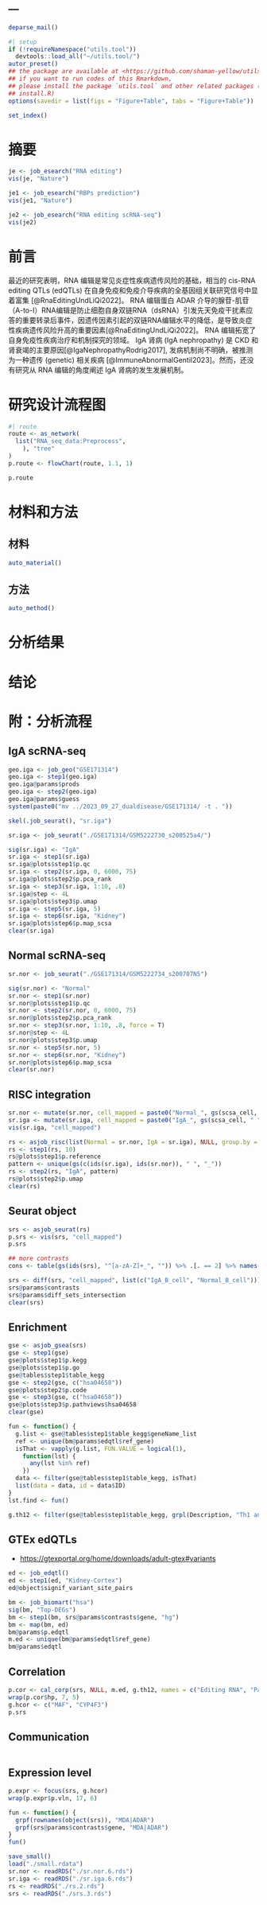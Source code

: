 ---
---

```r
deparse_mail()
```

```r
#| setup
if (!requireNamespace("utils.tool"))
  devtools::load_all("~/utils.tool/")
autor_preset()
## the package are available at <https://github.com/shaman-yellow/utils.tool>
## if you want to run codes of this Rmarkdown,
## please install the package `utils.tool` and other related packages (run
## install.R)
options(savedir = list(figs = "Figure+Table", tabs = "Figure+Table"))
```

```r
set_index()
```

# 摘要 {#abstract}

```r
je <- job_esearch("RNA editing")
vis(je, "Nature")

je1 <- job_esearch("RBPs prediction")
vis(je1, "Nature")

je2 <- job_esearch("RNA editing scRNA-seq")
vis(je2)
```

# 前言 {#introduction}

最近的研究表明，RNA 编辑是常见炎症性疾病遗传风险的基础，相当的 cis-RNA editing QTLs (edQTLs) 在自身免疫和免疫介导疾病的全基因组关联研究信号中显着富集 [@RnaEditingUndLiQi2022]。
RNA 编辑蛋白 ADAR 介导的腺苷-肌苷（A-to-I）RNA编辑是防止细胞自身双链RNA（dsRNA）引发先天免疫干扰素应答的重要转录后事件，因遗传因素引起的双链RNA编辑水平的降低，是导致炎症性疾病遗传风险升高的重要因素[@RnaEditingUndLiQi2022]。
RNA 编辑拓宽了自身免疫性疾病治疗和机制探究的领域。
IgA 肾病 (IgA nephropathy) 是 CKD 和肾衰竭的主要原因[@IgaNephropathyRodrig2017], 发病机制尚不明确，被推测为一种遗传 (genetic) 相关疾病 [@ImmuneAbnormalGentil2023]。然而，还没有研究从 RNA 编辑的角度阐述 IgA 肾病的发生发展机制。

# 研究设计流程图 {#route}

```r
#| route
route <- as_network(
  list("RNA_seq_data:Preprocess",
    ), "tree"
)
p.route <- flowChart(route, 1.1, 1)
```

```r
p.route
```

# 材料和方法 {#methods}

## 材料

```r
auto_material()
```

## 方法

```r
auto_method()
```

# 分析结果 {#results}

# 结论 {#dis}

# 附：分析流程 {#workflow}

## IgA scRNA-seq

```r
geo.iga <- job_geo("GSE171314")
geo.iga <- step1(geo.iga)
geo.iga@params$prods
geo.iga <- step2(geo.iga)
geo.iga@params$guess
system(paste0("mv ../2023_09_27_dualdisease/GSE171314/ -t . "))
```

```r
skel(.job_seurat(), "sr.iga")

sr.iga <- job_seurat("./GSE171314/GSM5222730_s200525a4/")

sig(sr.iga) <- "IgA"
sr.iga <- step1(sr.iga)
sr.iga@plots$step1$p.qc
sr.iga <- step2(sr.iga, 0, 6000, 75)
sr.iga@plots$step2$p.pca_rank
sr.iga <- step3(sr.iga, 1:10, .8)
sr.iga@step <- 4L
sr.iga@plots$step3$p.umap
sr.iga <- step5(sr.iga, 5)
sr.iga <- step6(sr.iga, "Kidney")
sr.iga@plots$step6$p.map_scsa
clear(sr.iga)
```

## Normal scRNA-seq

```r
sr.nor <- job_seurat("./GSE171314/GSM5222734_s200707N5")

sig(sr.nor) <- "Normal"
sr.nor <- step1(sr.nor)
sr.nor@plots$step1$p.qc
sr.nor <- step2(sr.nor, 0, 6000, 75)
sr.nor@plots$step2$p.pca_rank
sr.nor <- step3(sr.nor, 1:10, .8, force = T)
sr.nor@step <- 4L
sr.nor@plots$step3$p.umap
sr.nor <- step5(sr.nor, 5)
sr.nor <- step6(sr.nor, "Kidney")
sr.nor@plots$step6$p.map_scsa
clear(sr.nor)

```

## RISC integration

```r
sr.nor <- mutate(sr.nor, cell_mapped = paste0("Normal_", gs(scsa_cell, " ", "_")))
sr.iga <- mutate(sr.iga, cell_mapped = paste0("IgA_", gs(scsa_cell, " ", "_")))
vis(sr.iga, "cell_mapped")

rs <- asjob_risc(list(Normal = sr.nor, IgA = sr.iga), NULL, group.by = "cell_mapped")
rs <- step1(rs, 10)
rs@plots$step1$p.reference
pattern <- unique(gs(c(ids(sr.iga), ids(sr.nor)), " ", "_"))
rs <- step2(rs, "IgA", pattern)
rs@plots$step2$p.umap
clear(rs)
```

## Seurat object

```r
srs <- asjob_seurat(rs)
p.srs <- vis(srs, "cell_mapped")
p.srs

## more contrasts
cons <- table(gs(ids(srs), "^[a-zA-Z]+_", "")) %>% .[. == 2] %>% names()

srs <- diff(srs, "cell_mapped", list(c("IgA_B_cell", "Normal_B_cell")))
srs@params$contrasts
srs@params$diff_sets_intersection
clear(srs)
```

## Enrichment

```r
gse <- asjob_gsea(srs)
gse <- step1(gse)
gse@plots$step1$p.kegg
gse@plots$step1$p.go
gse@tables$step1$table_kegg
gse <- step2(gse, c("hsa04658"))
gse@plots$step2$p.code
gse <- step3(gse, c("hsa04658"))
gse@plots$step3$p.pathviews$hsa04658
clear(gse)

fun <- function() {
  g.list <- gse@tables$step1$table_kegg$geneName_list
  ref <- unique(bm@params$edqtl$ref_gene)
  isThat <- vapply(g.list, FUN.VALUE = logical(1),
    function(lst) {
      any(lst %in% ref)
    })
  data <- filter(gse@tables$step1$table_kegg, isThat)
  list(data = data, id = data$ID)
}
lst.find <- fun()

g.th12 <- filter(gse@tables$step1$table_kegg, grpl(Description, "Th1 and Th2"))$geneName_list[[1]]
```

## GTEx edQTLs

- <https://gtexportal.org/home/downloads/adult-gtex#variants>

```r
ed <- job_edqtl()
ed <- step1(ed, "Kidney-Cortex")
ed@object$signif_variant_site_pairs

```

```r
bm <- job_biomart("hsa")
sig(bm, "Top-DEGs")
bm <- step1(bm, srs@params$contrasts$gene, "hg")
bm <- map(bm, ed)
bm@params$p.edqtl
m.ed <- unique(bm@params$edqtl$ref_gene)
bm@params$edqtl
```

## Correlation

```r
p.cor <- cal_corp(srs, NULL, m.ed, g.th12, names = c("Editing RNA", "Pathway hsa04658"))
wrap(p.cor$hp, 7, 5)
g.hcor <- c("MAF", "CYP4F3")
p.srs
```

## Communication

```r
```

## Expression level

```r
p.expr <- focus(srs, g.hcor)
wrap(p.expr$p.vln, 17, 6)

fun <- function() {
  grpf(rownames(object(srs)), "MDA|ADAR")
  grpf(srs@params$contrasts$gene, "MDA|ADAR")
}
fun()

```

```r
save_small()
load("./small.rdata")
sr.nor <- readRDS("./sr.nor.6.rds")
sr.iga <- readRDS("./sr.iga.6.rds")
rs <- readRDS("./rs.2.rds")
srs <- readRDS("./srs.3.rds")
```
